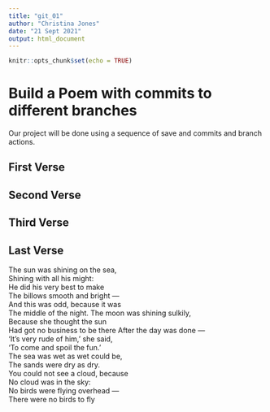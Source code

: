 ```yaml
---
title: "git_01"
author: "Christina Jones"
date: "21 Sept 2021"
output: html_document
---
```


```r
knitr::opts_chunk$set(echo = TRUE)
```
# Build a Poem with commits to different branches
Our project will be done using a sequence of save and commits and branch actions.
<!-- Do not modify or change any text in "!--" bracketed areas such as this --- these are instructions to
you, if you change any of this the git program will notice it and compromise your git merging strategy !-->

## First Verse 
<!--Put the first five lines of a poem by Lewis Carrol in this section!-->

## Second Verse
<!--Put the first five lines of a poem by Robert Frost here!-->

## Third Verse
<!--Put the first two verses of The Walrus and the Carpenter here!-->

## Last Verse
<!--Put a short poem of your choice 8-20 lines,here!-->
 The sun was shining on the sea,  
 Shining with all his might:  
He did his very best to make  
 The billows smooth and bright —  
And this was odd, because it was  
 The middle of the night. 
The moon was shining sulkily,  
 Because she thought the sun  
Had got no business to be there 
 After the day was done —  
‘It’s very rude of him,’ she said,  
 ‘To come and spoil the fun.’  
The sea was wet as wet could be,  
 The sands were dry as dry.  
You could not see a cloud, because  
 No cloud was in the sky:  
No birds were flying overhead —  
 There were no birds to fly  

